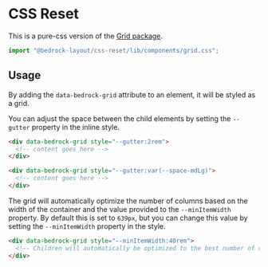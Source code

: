 
<Meta title="Pure-CSS/components/grid.css" />

# CSS Reset

This is a pure-css version of the [Grid package](/?path=/docs/components-grid--api).

```javascript
import "@bedrock-layout/css-reset/lib/components/grid.css";
```

## Usage

By adding the `data-bedrock-grid` attribute to an element, it will be styled as a grid.

You can adjust the space between the child elements by setting the `--gutter` property in the inline style.

```html
<div data-bedrock-grid style="--gutter:2rem">
  <!-- content goes here -->
</div>

<div data-bedrock-grid style="--gutter:var(--space-mdLg)">
  <!-- content goes here -->
</div>
```

The grid will automatically optimize the number of columns based on the width of the container and the value provided to the `--minItemWidth` property. By default this is set to `639px`, but you can change this value by setting the `--minItemWidth` property in the style.

```html
<div data-bedrock-grid style="--minItemWidth:40rem">
  <!-- Children will automatically be optimized to the best number of columns -->
</div>
```
